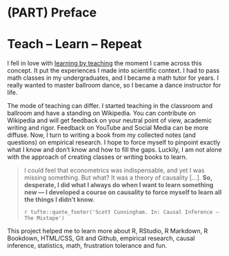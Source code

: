 # (PART) Preface {-} 

# Teach -- Learn -- Repeat

<!-- Conceptional Background -->
<!-- A Question You Care About -->
<!-- subtitle: "A Kickstart for Social Scientists" -->
<!-- In order to pass a math class, become the head of a study group.  -->
<!-- Humans feel positive emotion when they have social ties. -->

I fell in love with [learning by teaching](https://en.wikipedia.org/wiki/Learning_by_teaching) the moment I came across this concept. It put the experiences I made into scientific context. I had to pass math classes in my undergraduates, and I became a math tutor for years. I really wanted to master ballroom dance, so I became a dance instructor for life. 

The mode of teaching can differ. I started teaching in the classroom and ballroom and have a standing on Wikipedia. You can contribute on Wikipedia and will get feedback on your neutral point of view, academic writing and rigor. Feedback on YouTube and Social Media can be more diffuse. Now, I turn to writing a book from my collected notes (and questions) on empirical research. I hope to force myself to pinpoint exactly what I know and don't know and how to fill the gaps. Luckily, I am not alone with the approach of creating classes or writing books to learn. 

> I could feel that econometrics was indispensable, and yet I was missing something. But what? It was a theory of causality […]. <b>So, desperate, I did what I always do when I want to learn something new — I developed a course on causality to force myself to learn all the things I didn’t know.</b>
>
> `r tufte::quote_footer('Scott Cunningham. In: Causal Inference – The Mixtape')`

This project helped me to learn more about R, RStudio, R Markdown, R Bookdown, HTML/CSS, Git and Github, empirical research, causal inference, statistics, math, frustration tolerance and fun.

<!-- I had the need to learn more about empirical analysis and causal inference. Thus I started a series of seminars covering a mixture of data science, econometrics, statistics and reporting.  -->

<!-- <https://lindeloev.github.io/tests-as-linear/> -->


